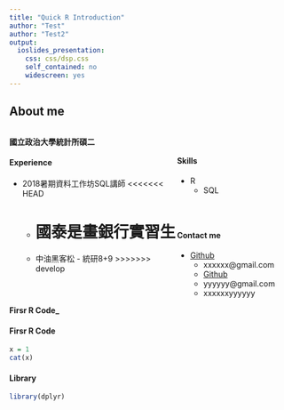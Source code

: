 ```yaml
---
title: "Quick R Introduction"
author: "Test"
author: "Test2"
output:
  ioslides_presentation:
    css: css/dsp.css
    self_contained: no
    widescreen: yes
---
```


## About me
<div style='float:left;width:60%;'>
__國立政治大學統計所碩二__

#### __Experience__
<p>
  * 2018暑期資料工作坊SQL講師
<<<<<<< HEAD
  * 國泰是畫銀行實習生
=======
  * 中油黑客松 - 統研8+9
>>>>>>> develop
  
</div>

<div style='float:left;width:40%;'>
<br>

#### __Skills__
<p>
  * R
  * SQL
</div>

<div style='float:left;width:40%;'>
<br>

#### __Contact me__
<p>
  * [Github](https://github.com/xxxxxx)
  * xxxxxx@gmail.com
  * [Github](https://github.com/yyyyyyy)
  * yyyyyy@gmail.com
  * xxxxxxyyyyyy
</div>


#### __Firsr R Code___
#### __Firsr R Code__

```r
x = 1
cat(x)

```

#### __Library__

```r
library(dplyr)
```

